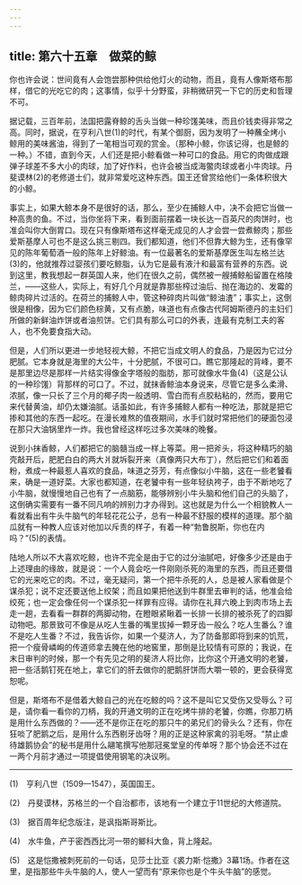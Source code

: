 ```yaml
---
---
---
```

title: 第六十五章　做菜的鲸
---






你也许会说：世间竟有人会饱尝那种供给他灯火的动物，而且，竟有人像斯塔布那样，借它的光吃它的肉；这事情，似乎十分野蛮，非稍微研究一下它的历史和哲理不可。

据记载，三百年前，法国把露脊鲸的舌头当做一种珍馐美味，而且价钱卖得非常之高。同时，据说，在亨利八世(1)的时代，有某个御厨，因为发明了一种蘸全烤小鲸用的美味酱油，得到了一笔相当可观的赏金。（那种小鲸，你该记得，也是鲸的一种。）不错，直到今天，人们还是把小鲸看做一种可口的食品。用它的肉做成跟弹子球差不多大小的肉球，加了好作料，也许会被当成海鳖肉球或者小牛肉球。丹斐谟林(2)的老修道士们，就非常爱吃这种东西。国王还曾赏给他们一条体积很大的小鲸。

事实上，如果大鲸本身不是很好的话，那么，至少在捕鲸人中，决不会把它当做一种高贵的鱼。不过，当你坐将下来，看到面前摆着一块长达一百英尺的肉饼时，也准会叫你大倒胃口。现在只有像斯塔布这样毫无成见的人才会尝一尝煮鲸肉；那些爱斯基摩人可也不是这么挑三剔四。我们都知道，他们不但靠大鲸为生，还有像罕见的陈年葡萄酒一般的陈年上好鲸油。有一位最著名的爱斯基摩医生叫左格兰达(3)的，他就推荐过婴孩们要吃鲸脂，认为它是最有液汁和最富有营养的东西。说到这里，教我想起一群英国人来，他们在很久之前，偶然被一艘捕鲸船留置在格陵兰，——这些人，实际上，有好几个月就是靠那些榨过油后、抛在海边的、发霉的鲸肉碎片过活的。在荷兰的捕鲸人中，管这种碎肉片叫做“鲸油渣”；事实上，这倒很是相像，因为它们颜色棕黄，又有点脆，味道也有点像古代阿姆斯德丹的主妇们所做的新鲜油炸饼或者油煎饼。它们具有那么可口的外表，连最有克制工夫的客人，也不免要食指大动。

但是，人们所以更进一步地轻视大鲸，不把它当成文明人的食品，乃是因为它过分肥腻。它本身就是海里的大公牛，十分肥腻，不很可口。瞧它那隆起的背峰，要不是那里边尽是那样一片结实得像金字塔般的脂肪，那可就像水牛鱼(4)（这是公认的一种珍馐）背那样的可口了。不过，就抹香鲸油本身说来，尽管它是多么柔滑、浓腻，像一只长了三个月的椰子肉一般透明、雪白而有点胶粘粘的，然而，要用它来代替黄油，却仍太嫌油腻。话虽如此，有许多捕鲸人都有一种吃法，那就是把它掺和其他的东西一起吃。在漫长难熬的值夜期间，水手们就时常把他们的硬面包浸在那只大油锅里炸一炸。我也曾经这样吃过多次美味的晚餐。

说到小抹香鲸，人们都把它的脑髓当成一样上等菜。用一把斧头，将这种精巧的脑壳敲开后，肥肥白白的两大爿就坼裂开来（真像两只大布丁），然后把它们和着面粉，煮成一种最惹人喜欢的食品，味道之芬芳，有点像似小牛脑，这在一些老饕看来，确是一道好菜。大家也都知道，在老饕中有一些年轻纨袴子，由于不断地吃了小牛脑，就慢慢地自己也有了一点脑筋，能够辨别小牛头脑和他们自己的头脑了，这倒确实需要有一番不同凡响的辨别力才办得到。这也就是为什么一个相貌教人一看就看出有牛头牛脑气的年轻花花公子，总有一种最不舒服的模样的道理。那个脑瓜就有一种教人应该对他加以斥责的样子，有着一种“勃鲁脱斯，你也在内吗？”(5)的表情。

陆地人所以不大喜欢吃鲸，也许不完全是由于它的过分油腻吧，好像多少还是由于上述理由的缘故，就是说：一个人竟会吃一件刚刚杀死的海里的东西，而且还要借它的光来吃它的肉。不过，毫无疑问，第一个把牛杀死的人，总是被人家看做是个谋杀犯；说不定还要送他上绞架；而且如果把他送到牛群里去审判的话，他准会给绞死；也一定会像任何一个谋杀犯一样罪有应得。请你在礼拜六晚上到肉市场上去走一趟，去看看一群群的两脚动物，在瞪眼紧瞅着一长排一长排的被杀死了的四脚动物吧。那景致可不像是从吃人生番的嘴里拔掉一颗牙齿一般么？吃人生番么？谁不是吃人生番？不过，我告诉你，如果一个斐济人，为了防备那即将到来的饥荒，把一个瘦骨嶙峋的传道师拿去腌在他的地窖里，那倒是比较情有可原的；我说，在末日审判的时候，那一个有先见之明的斐济人将比你，比你这个开通文明的老饕，把一些活鹅钉死在地上，拿它们的肝去做你的肥鹅肝饼而大嚼一顿的，更会获得宽恕呢。

但是，斯塔布不是借着大鲸自己的光在吃鲸的吗？这不是叫它又受伤又受辱么？可是，请你看一看你的刀柄，我的开通文明的正在吃烤牛排的老饕，你瞧，你那刀柄是用什么东西做的？——还不是你正在吃的那只牛的弟兄们的骨头么？还有，你在狂啖了肥鹅之后，是用什么东西剔牙齿呀？用的正是这种家禽的羽毛呀。“禁止虐待雄鹅协会”的秘书是用什么翮笔撰写他那冠冕堂皇的传单呀？那个协会还不过在一两个月前才通过一项提倡使用钢笔的决议咧。





* * *



(1)　亨利八世（1509—1547），英国国王。

(2)　丹斐谟林，苏格兰的一个自治都市，该地有一个建立于11世纪的大修道院。

(3)　据百周年纪念版注，是讽指斯哥斯比。

(4)　水牛鱼，产于密西西比河一带的鲫科大鱼，背上隆起。

(5)　这是恺撒被刺死前的一句话，见莎士比亚《裘力斯·恺撒》3幕1场。作者在这里，是指那些牛头牛脑的人，使人一望而有“原来你也是个牛头牛脑”的感觉。
